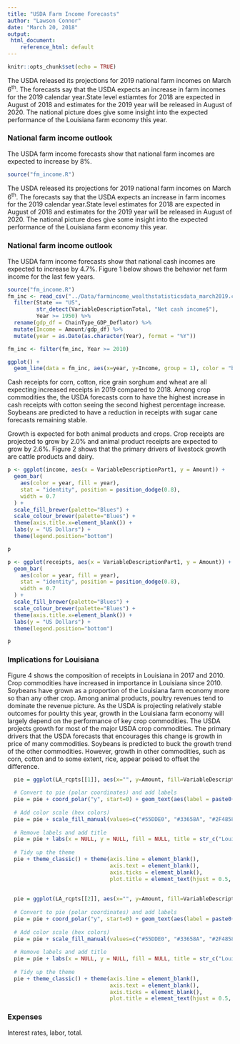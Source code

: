 ```yaml
---
title: "USDA Farm Income Forecasts"
author: "Lawson Connor"
date: "March 20, 2018"
output: 
 html_document:
    reference_html: default
---
```


```r
knitr::opts_chunk$set(echo = TRUE)
```

The USDA released its projections for 2019 national farm incomes on March 6^th^. The forecasts say that the USDA expects an increase in farm incomes for the 2019 calendar year.State level estiamtes for 2018 are expected in August of 2018 and estimates for the 2019 year will be released in August of 2020. The national picture does give some insight into the expected performance of the Louisiana farm economy this year. 


### National farm income outlook
The USDA farm income forecasts show that national farm incomes are expected to increase by 8%. 

```r
source("fm_income.R")
```
The USDA released its projections for 2019 national farm incomes on March 6^th^. The forecasts say that the USDA expects an increase in farm incomes for the 2019 calendar year.State level estimates for 2018 are expected in August of 2018 and estimates for the 2019 year will be released in August of 2020. The national picture does give some insight into the expected performance of the Louisiana farm economy this year. 


### National farm income outlook
The USDA farm income forecasts show that national cash incomes are expected to increase by 4.7%. Figure 1 below shows the behavior net farm income for the last few years. 

```r
source("fm_income.R")
fm_inc <- read_csv("../Data/farmincome_wealthstatisticsdata_march2019.csv") %>%
  filter(State == "US", 
         str_detect(VariableDescriptionTotal, "Net cash income$"),
         Year >= 1950) %>%
  rename(gdp_df = ChainType_GDP_Deflator) %>%
  mutate(Income = Amount/gdp_df) %>%
  mutate(year = as.Date(as.character(Year), format = "%Y"))
```

```r
fm_inc <- filter(fm_inc, Year >= 2010)

ggplot() +
  geom_line(data = fm_inc, aes(x=year, y=Income, group = 1), color = "black")
```

Cash receipts for corn, cotton, rice grain sorghum and wheat are all expecting increased receipts in 2019 compared to 2018. Among crop commodities the, the USDA forecasts corn to have the highest increase in cash receipts with cotton seeing the second highest percentage increase. Soybeans are predicted to have a reduction in receipts with sugar cane forecasts remaining stable.

Growth is expected for both animal products and crops. Crop receipts are projected to grow by 2.0% and animal product receipts are expected to grow by 2.6%. Figure 2 shows that the primary drivers of livestock growth are cattle products and dairy.

```r
p <- ggplot(income, aes(x = VariableDescriptionPart1, y = Amount)) +
  geom_bar(
    aes(color = year, fill = year),
    stat = "identity", position = position_dodge(0.8),
    width = 0.7
  ) +
  scale_fill_brewer(palette="Blues") +
  scale_colour_brewer(palette="Blues") +
  theme(axis.title.x=element_blank()) +
  labs(y = "US Dollars") +
  theme(legend.position="bottom")

p
```

```r
p <- ggplot(receipts, aes(x = VariableDescriptionPart1, y = Amount)) +
  geom_bar(
    aes(color = year, fill = year),
    stat = "identity", position = position_dodge(0.8),
    width = 0.7
  ) +
  scale_fill_brewer(palette="Blues") +
  scale_colour_brewer(palette="Blues") +
  theme(axis.title.x=element_blank()) +
  labs(y = "US Dollars") +
  theme(legend.position="bottom")

p 
```

### Implications for Louisiana
Figure 4 shows the composition of receipts in Louisiana in 2017 and 2010. Crop commodities have increased in importance in Louisiana since 2010. Soybeans have grown as a proportion of the Louisiana farm economy more so than any other crop. Among animal products, poultry revenues tend to dominate the revenue picture. As the USDA is projecting relatively stable outcomes for poulrty this year, growth in the Louisiana farm economy will largely depend on the performance of key crop commodities. The USDA projects growth for most of the major USDA crop commodities. The primary drivers that the USDA forecasts that encourages this change is growth in price of many commodities. Soybeans is predicted to buck the growth trend of the other commodities. However, growth in other commodities, such as corn, cotton and to some extent, rice, appear poised to offset the difference. 

```r
  pie = ggplot(LA_rcpts[[1]], aes(x="", y=Amount, fill=VariableDescriptionPart1)) + geom_bar(stat="identity", width=1)
  
  # Convert to pie (polar coordinates) and add labels
  pie = pie + coord_polar("y", start=0) + geom_text(aes(label = paste0(prop, "%")), position = position_stack(vjust = 0.5), color = "white")
  
  # Add color scale (hex colors)
  pie = pie + scale_fill_manual(values=c("#55DDE0", "#33658A", "#2F4858", "#F6AE2D", "#F26419", "#999999", 	"#008B8B", "#0000CD", "#A52A2A")) 
  
  # Remove labels and add title
  pie = pie + labs(x = NULL, y = NULL, fill = NULL, title = str_c("Louisiana Cash Receipts Composition in", " 2010"))
  
  # Tidy up the theme
  pie + theme_classic() + theme(axis.line = element_blank(),
                                axis.text = element_blank(),
                                axis.ticks = element_blank(),
                                plot.title = element_text(hjust = 0.5, color = "#666666"))
  
  
  pie = ggplot(LA_rcpts[[2]], aes(x="", y=Amount, fill=VariableDescriptionPart1)) + geom_bar(stat="identity", width=1)
  
  # Convert to pie (polar coordinates) and add labels
  pie = pie + coord_polar("y", start=0) + geom_text(aes(label = paste0(prop, "%")), position = position_stack(vjust = 0.5), color = "white")
  
  # Add color scale (hex colors)
  pie = pie + scale_fill_manual(values=c("#55DDE0", "#33658A", "#2F4858", "#F6AE2D", "#F26419", "#999999", 	"#008B8B", "#0000CD", "#A52A2A")) 
  
  # Remove labels and add title
  pie = pie + labs(x = NULL, y = NULL, fill = NULL, title = str_c("Louisiana Cash Receipts Composition in", " 2017"))
  
  # Tidy up the theme
  pie + theme_classic() + theme(axis.line = element_blank(),
                                axis.text = element_blank(),
                                axis.ticks = element_blank(),
                                plot.title = element_text(hjust = 0.5, color = "#666666"))
```

### Expenses
Interest rates, labor, total. 

